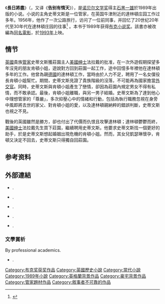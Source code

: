 {{NoteTA|G1=Literature}}

{{Otheruses|subject=小說|other=電影|長日將盡 (電影)}}
{{Infobox book
| name           = 《長日將盡》
| title_orig     =
| translator     =
| image          =  
| image_size     = 200px
| alt            = 英國首版封面
| author         = [[石黑一雄|石黑一雄]]
| cover_artist   =
| country        = 英國
| language       = 英語
| series         =
| genre          = [[历史小说|历史小说]]
| publisher      = {{le|Faber and Faber|Faber and Faber}}
| release_date   = 1989年5月
| media_type     = 印刷（[[精裝書|精裝書]]）
| pages          = 245頁（精裝版）
| isbn           = ISBN 0-571-15310-0（精裝版）
| oclc= 59165609
| preceded_by    = 《[[浮世畫家|浮世畫家]]》
| followed_by    = 《[[無可慰藉|無可慰藉]]》
}}

《'''長日將盡'''》（''{{lang-en|The Remains of The Day}}''，又译《'''告别有情天'''》），是[[诺贝尔文学奖|诺贝尔文学奖]]得主[[石黑一雄|石黑一雄]]於1989年出版的小说。小说的主角史蒂文斯是一位管家，在英国牛津附近的達林頓庄园工作过多年。1956年，他作了一次公路旅行，访问了一位前同事，并回忆了20世纪20年代至30年代在達林頓庄园的往事<ref>{{Cite web|url=https://archive.nytimes.com/www.nytimes.com/books/98/12/06/specials/ishiguro-remains.html|title=WHAT THE BUTLER SAW|website=archive.nytimes.com|access-date=2018-04-12|archive-date=2018-04-13|archive-url=https://web.archive.org/web/20180413043356/https://archive.nytimes.com/www.nytimes.com/books/98/12/06/specials/ishiguro-remains.html|dead-url=no}}</ref>
。本书于1989年获得[[布克獎|布克小说奖]]。該書亦被改編為[[告別有情天|同名電影]]，於[[1993年電影|1993年]]上映。

== 情节 ==
[[英國|英國]]貴族[[管家|管家]]史蒂文斯獲莊園主人[[美國|美國]][[绅士|绅士]]法拉戴的批准，在一次外遊假期探望多年沒見的朋友肯頓小姐，遊說對方回到莊園一起工作，途中回憶多年裡他在達林頓多年的工作。他曾為親[[德國|德國]]的達林頓工作，當時由於人力不足，聘用了一名女僕役長肯頓小姐幫忙。期間，史蒂文斯見證了貴族階級的沒落，不可能再為國家擔當[[外交官|外交官]]。同時，史蒂文斯與肯頓小姐產生了戀情，卻因為莊園內規定男女不得有私情，而不敢承認。最後，肯頓小姐離職，與另一男子結婚。史蒂文斯為了達到他心中理想管家的「尊嚴」，多次抑壓心中的情緒和行動，包括為執行職務忽視在身旁中風即將去世的家父、對肯頓小姐的愛，以及達林頓親納粹的錯誤判斷，史蒂文斯也視之不見。

戰後的英國雖然是勝方，卻也付出了代價而仇恨且攻擊達林頓；達林頓鬱鬱而終，[[美國|美國]][[绅士|绅士]]法拉戴先生買下莊園，繼續聘用史蒂文斯。他要求史蒂文斯找一個更好的助手，於是史蒂文斯想起婚姻出現危機的肯頓小姐。然而，其女兒凱瑟琳懷孕，肯頓又決定不回去，史蒂文斯只得獨自回莊園。

==参考资料==
{{reflist}}

==外部連結==
* {{Citation | url = http://www.nytimes.com/1989/09/22/books/books-of-the-times-an-era-revealed-in-a-perfect-butler-s-imperfections.html | publisher = The New York Times | format = review | date = 1989-09-22 | title = Books of The Times | contribution = An era revealed in a perfect butler’s imperfections | first = Michiko | last = Kakutani | accessdate = 2013-08-16 | archive-date = 2021-05-19 | archive-url = https://web.archive.org/web/20210519012120/https://www.nytimes.com/1989/09/22/books/books-of-the-times-an-era-revealed-in-a-perfect-butler-s-imperfections.html | dead-url = no }}.
* {{Citation | url = http://www.bbc.co.uk/worldservice/specials/133_wbc_archive_new/page3.shtml | contribution = Kazuo Ishiguro discusses ''The Remains of the Day'' | publisher = BBC | title = World Book Club | place = UK | accessdate = 2013-08-16 | archive-date = 2020-11-14 | archive-url = https://web.archive.org/web/20201114001018/http://www.bbc.co.uk/worldservice/specials/133_wbc_archive_new/page3.shtml | dead-url = no }}.
* {{Citation | url = http://www.faber.co.uk/site-media/reading-guides/10015.pdf | title = Book guide | publisher = Faber | place = UK | format = [[PDF|PDF]] | deadurl = yes | archiveurl = https://web.archive.org/web/20100327002549/http://www.faber.co.uk/site-media/reading-guides/10015.pdf | archivedate = 2010-03-27 }}.
* {{Citation | url = http://dialnet.unirioja.es/servlet/fichero_articulo?codigo=69056&orden=73959 | title = Comparison with Milton's Sonnet XIX | publisher = Universidad de Rioja | place = ES | accessdate = 2013-08-16 | archive-date = 2012-03-29 | archive-url = https://web.archive.org/web/20120329135254/http://dialnet.unirioja.es/servlet/fichero_articulo?codigo=69056&orden=73959 | dead-url = no }}.
* {{Citation | url = http://www.theremainsoftheday.com/ | title = The Remains of the Day – The Musical | format = official website | accessdate = 2013-08-16 | archive-date = 2017-09-25 | archive-url = https://web.archive.org/web/20170925115735/http://theremainsoftheday.com/ | dead-url = no }}.

===文學賞析===
By professional academics.
* {{Citation | url = http://www.scribd.com/doc/28692304/Ishiguro-s-Remains-of-the-Day-The-Empire-Strikes-Back | title = Ishiguro's Remains of the Day: The Empire Strikes Back | first = Meera | last = Tamaya | format = presentation slides | publisher = ScribD | accessdate = 2013-08-16 | archive-date = 2016-03-04 | archive-url = https://web.archive.org/web/20160304215044/https://www.scribd.com/doc/28692304/Ishiguro-s-Remains-of-the-Day-The-Empire-Strikes-Back | dead-url = no }}.

{{S-start}}
{{s-ach|aw}}
{{succession box
| title = [[布克奖|布克奖]]
| before = 《''[[奥斯卡与露辛达|奥斯卡与露辛达]]''》
| after = 《''[[隱之书|隱之书]]''》
| years = 1989
}}
{{S-end}}

{{石黑一雄}}
{{布克奖}}
{{Authority control}}
[[Category:布克奖获奖作品|Category:布克奖获奖作品]]
[[Category:英國歷史小說|Category:英國歷史小說]]
[[Category:當代小說|Category:當代小說]]
[[Category:1989年小說|Category:1989年小說]]
[[Category:英格蘭背景作品|Category:英格蘭背景作品]]
[[Category:豪宅背景作品|Category:豪宅背景作品]]
[[Category:管家題材作品|Category:管家題材作品]]
[[Category:敘事者不可靠的作品|Category:敘事者不可靠的作品]]